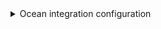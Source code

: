 <details>

<summary> Ocean integration configuration </summary>

```yaml showLineNumbers
resources:
  - kind: repository
    selector:
      query: 'true'
    port:
      entity:
        mappings:
          identifier: .project.name + "/" + .name
          title: .name
          blueprint: '"azureDevopsRepository"'
          properties:
            url: .url
            readme: file://README.md
  - kind: repository-policy
    selector:
      query: .type.displayName=="Minimum number of reviewers"
    port:
      entity:
        mappings:
          identifier: .__repository.project.name + "/" + .__repository.name
          blueprint: '"azureDevopsRepository"'
          properties:
            minimumApproverCount: .settings.minimumApproverCount
  - kind: repository-policy
    selector:
      query: .type.displayName=="Work item linking"
    port:
      entity:
        mappings:
          identifier: .__repository.project.name + "/" + .__repository.name
          blueprint: '"azureDevopsRepository"'
          properties:
            workItemLinking: .isEnabled and .isBlocking
  - kind: pull-request
    selector:
      query: 'true'
    port:
      entity:
        mappings:
          identifier: >-
            .repository.project.name + "/" + .repository.name + (.pullRequestId
            | tostring)
          blueprint: '"azureDevopsPullRequest"'
          properties:
            creator: .createdBy.uniqueName
            status: .status
            reviewers: '[.reviewers[].uniqueName]'
            createdAt: .creationDate
          relations:
            service: .repository.project.name + "/" + .repository.name
```

</details>
